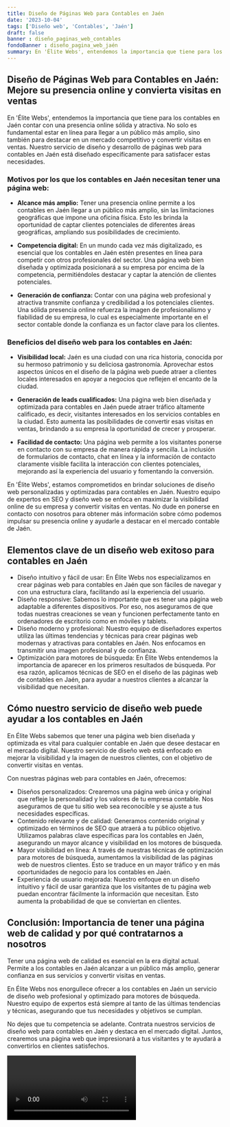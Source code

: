 ```yaml
---
title: Diseño de Páginas Web para Contables en Jaén
date: '2023-10-04'
tags: ['Diseño web', 'Contables', 'Jaén']
draft: false
banner : diseño_paginas_web_contables
fondoBanner : diseño_pagina_web_jaén
summary: En 'Élite Webs', entendemos la importancia que tiene para los contables en Jaén contar con una presencia online sólida y atractiva. No solo es fundamental estar en línea para llegar a un público más amplio, sino también para destacar en un mercado competitivo y convertir visitas en ventas. Nuestro servicio de diseño y desarrollo de páginas web para contables en Jaén está diseñado específicamente para satisfacer estas necesidades.
---
```


## **Diseño de Páginas Web para Contables en Jaén: Mejore su presencia online y convierta visitas en ventas**

En 'Élite Webs', entendemos la importancia que tiene para los contables en Jaén contar con una presencia online sólida y atractiva. No solo es fundamental estar en línea para llegar a un público más amplio, sino también para destacar en un mercado competitivo y convertir visitas en ventas. Nuestro servicio de diseño y desarrollo de páginas web para contables en Jaén está diseñado específicamente para satisfacer estas necesidades.

### **Motivos por los que los contables en Jaén necesitan tener una página web:**

- **Alcance más amplio:** Tener una presencia online permite a los contables en Jaén llegar a un público más amplio, sin las limitaciones geográficas que impone una oficina física. Esto les brinda la oportunidad de captar clientes potenciales de diferentes áreas geográficas, ampliando sus posibilidades de crecimiento.

- **Competencia digital:** En un mundo cada vez más digitalizado, es esencial que los contables en Jaén estén presentes en línea para competir con otros profesionales del sector. Una página web bien diseñada y optimizada posicionará a su empresa por encima de la competencia, permitiéndoles destacar y captar la atención de clientes potenciales.

- **Generación de confianza:** Contar con una página web profesional y atractiva transmite confianza y credibilidad a los potenciales clientes. Una sólida presencia online refuerza la imagen de profesionalismo y fiabilidad de su empresa, lo cual es especialmente importante en el sector contable donde la confianza es un factor clave para los clientes.

### **Beneficios del diseño web para los contables en Jaén:**

- **Visibilidad local:** Jaén es una ciudad con una rica historia, conocida por su hermoso patrimonio y su deliciosa gastronomía. Aprovechar estos aspectos únicos en el diseño de la página web puede atraer a clientes locales interesados en apoyar a negocios que reflejen el encanto de la ciudad.

- **Generación de leads cualificados:** Una página web bien diseñada y optimizada para contables en Jaén puede atraer tráfico altamente calificado, es decir, visitantes interesados en los servicios contables en la ciudad. Esto aumenta las posibilidades de convertir esas visitas en ventas, brindando a su empresa la oportunidad de crecer y prosperar.

- **Facilidad de contacto:** Una página web permite a los visitantes ponerse en contacto con su empresa de manera rápida y sencilla. La inclusión de formularios de contacto, chat en línea y la información de contacto claramente visible facilita la interacción con clientes potenciales, mejorando así la experiencia del usuario y fomentando la conversión.

En 'Élite Webs', estamos comprometidos en brindar soluciones de diseño web personalizadas y optimizadas para contables en Jaén. Nuestro equipo de expertos en SEO y diseño web se enfoca en maximizar la visibilidad online de su empresa y convertir visitas en ventas. No dude en ponerse en contacto con nosotros para obtener más información sobre cómo podemos impulsar su presencia online y ayudarle a destacar en el mercado contable de Jaén.

<GifSeo />

<Cta />

## Elementos clave de un diseño web exitoso para contables en Jaén

- Diseño intuitivo y fácil de usar: En Élite Webs nos especializamos en crear páginas web para contables en Jaén que son fáciles de navegar y con una estructura clara, facilitando así la experiencia del usuario.
- Diseño responsive: Sabemos lo importante que es tener una página web adaptable a diferentes dispositivos. Por eso, nos aseguramos de que todas nuestras creaciones se vean y funcionen perfectamente tanto en ordenadores de escritorio como en móviles y tablets.
- Diseño moderno y profesional: Nuestro equipo de diseñadores expertos utiliza las últimas tendencias y técnicas para crear páginas web modernas y atractivas para contables en Jaén. Nos enfocamos en transmitir una imagen profesional y de confianza.
- Optimización para motores de búsqueda: En Élite Webs entendemos la importancia de aparecer en los primeros resultados de búsqueda. Por esa razón, aplicamos técnicas de SEO en el diseño de las páginas web de contables en Jaén, para ayudar a nuestros clientes a alcanzar la visibilidad que necesitan.

## Cómo nuestro servicio de diseño web puede ayudar a los contables en Jaén

En Élite Webs sabemos que tener una página web bien diseñada y optimizada es vital para cualquier contable en Jaén que desee destacar en el mercado digital. Nuestro servicio de diseño web está enfocado en mejorar la visibilidad y la imagen de nuestros clientes, con el objetivo de convertir visitas en ventas.

Con nuestras páginas web para contables en Jaén, ofrecemos:

- Diseños personalizados: Crearemos una página web única y original que refleje la personalidad y los valores de tu empresa contable. Nos aseguramos de que tu sitio web sea reconocible y se ajuste a tus necesidades específicas.
- Contenido relevante y de calidad: Generamos contenido original y optimizado en términos de SEO que atraerá a tu público objetivo. Utilizamos palabras clave específicas para los contables en Jaén, asegurando un mayor alcance y visibilidad en los motores de búsqueda.
- Mayor visibilidad en línea: A través de nuestras técnicas de optimización para motores de búsqueda, aumentamos la visibilidad de las páginas web de nuestros clientes. Esto se traduce en un mayor tráfico y en más oportunidades de negocio para los contables en Jaén.
- Experiencia de usuario mejorada: Nuestro enfoque en un diseño intuitivo y fácil de usar garantiza que los visitantes de tu página web puedan encontrar fácilmente la información que necesitan. Esto aumenta la probabilidad de que se conviertan en clientes.

## Conclusión: Importancia de tener una página web de calidad y por qué contratarnos a nosotros

Tener una página web de calidad es esencial en la era digital actual. Permite a los contables en Jaén alcanzar a un público más amplio, generar confianza en sus servicios y convertir visitas en ventas. 

En Élite Webs nos enorgullece ofrecer a los contables en Jaén un servicio de diseño web profesional y optimizado para motores de búsqueda. Nuestro equipo de expertos está siempre al tanto de las últimas tendencias y técnicas, asegurando que tus necesidades y objetivos se cumplan.

No dejes que tu competencia se adelante. Contrata nuestros servicios de diseño web para contables en Jaén y destaca en el mercado digital. Juntos, crearemos una página web que impresionará a tus visitantes y te ayudará a convertirlos en clientes satisfechos.

<Video />

<CtaBot job='Contables' city='Jaén'/>

<Gmaps query='Jaén+españa+maps' />